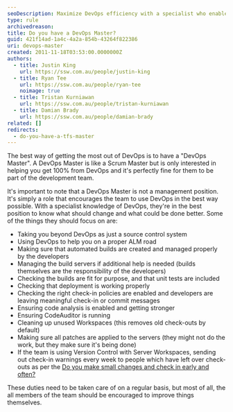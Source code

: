 ```yaml
---
seoDescription: Maximize DevOps efficiency with a specialist who enables teams to achieve 100% productivity and optimize automated builds, deployments, and code analysis.
type: rule
archivedreason:
title: Do you have a DevOps Master?
guid: 421f14ad-1a4c-4a2a-854b-43264f822386
uri: devops-master
created: 2011-11-18T03:53:00.0000000Z
authors:
  - title: Justin King
    url: https://ssw.com.au/people/justin-king
  - title: Ryan Tee
    url: https://ssw.com.au/people/ryan-tee
    noimage: true
  - title: Tristan Kurniawan
    url: https://ssw.com.au/people/tristan-kurniawan
  - title: Damian Brady
    url: https://ssw.com.au/people/damian-brady
related: []
redirects:
  - do-you-have-a-tfs-master
---
```


The best way of getting the most out of DevOps is to have a "DevOps Master". A DevOps Master is like a Scrum Master but is only interested in helping you get 100% from DevOps and it's perfectly fine for them to be part of the development team.

It's important to note that a DevOps Master is not a management position. It's simply a role that encourages the team to use DevOps in the best way possible. With a specialist knowledge of DevOps, they're in the best position to know what should change and what could be done better.
Some of the things they should focus on are:

- Taking you beyond DevOps as just a source control system
- Using DevOps to help you on a proper ALM road
- Making sure that automated builds are created and managed properly by the developers
- Managing the build servers if additional help is needed (builds themselves are the responsibility of the developers)
- Checking the builds are fit for purpose, and that unit tests are included
- Checking that deployment is working properly
- Checking the right check-in policies are enabled and developers are leaving meaningful check-in or commit messages
- Ensuring code analysis is enabled and getting stronger
- Ensuring CodeAuditor is running
- Cleaning up unused Workspaces (this removes old check-outs by default)
- Making sure all patches are applied to the servers (they might not do the work, but they make sure it's being done)
- If the team is using Version Control with Server Workspaces, sending out check-in warnings every week to people which have left over check-outs as per the [Do you make small changes and check in early and often?](/check-in-before-lunch-and-dinner-do-you-work-in-small-chunks-check-in-after-completing-each-one)

These duties need to be taken care of on a regular basis, but most of all, the all members of the team should be encouraged to improve things themselves.